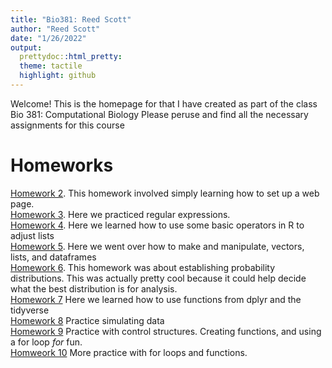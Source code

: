 ```yaml
---
title: "Bio381: Reed Scott"
author: "Reed Scott"
date: "1/26/2022"
output:
  prettydoc::html_pretty:
  theme: tactile
  highlight: github
---
```


Welcome! This is the homepage for that I have created as part of the class Bio 381: Computational Biology
Please peruse and find all the necessary assignments for this course

# Homeworks

[Homework 2](newpage.html). This homework involved simply learning how to set up a web page.  
[Homework 3](hmwk3.html). Here we practiced regular expressions.  
[Homework 4](hmwk4.html). Here we learned how to use some basic operators in R to adjust lists  
[Homework 5](hmwk5.html). Here we went over how to make and manipulate, vectors, lists, and dataframes  
[Homework 6](hmwk6.html). This homework was about establishing probability distributions. This was   actually pretty cool because it could help decide what the best distribution is for analysis.  
[Homework 7](hmwk7.html) Here we learned how to use functions from dplyr and the tidyverse  
[Homework 8](hmwk8.html) Practice simulating data  
[Homework 9](hmwk9.html) Practice with control structures. Creating functions, and using a for loop *for* fun.  
[Homweork 10](hmwk10.html) More practice with for loops and functions.